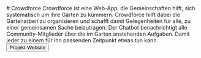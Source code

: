 <Text size='lg'>
# Crowdforce
Crowdforce ist eine Web-App, die Gemeinschaften hilft, sich systematisch um ihre Gärten zu kümmern. Crowdforce hilft dabei die Gartenarbeit zu organisieren und schafft damit Gelegenheiten für alle, zu einer gemeinsamen Sache beizutragen. Der Chatbot benachrichtigt alle Community-Mitglieder über die im Garten anstehenden Aufgaben. Damit jeder zu einem für ihn passenden Zeitpunkt etwas tun kann.
</Text>

<Buttons>
    <Button
        component='a'
        variant='outline'
        href='https://crowdforce.ru/'
        target="_blank"
    >
        Projekt-Website
    </Button>
</Buttons>